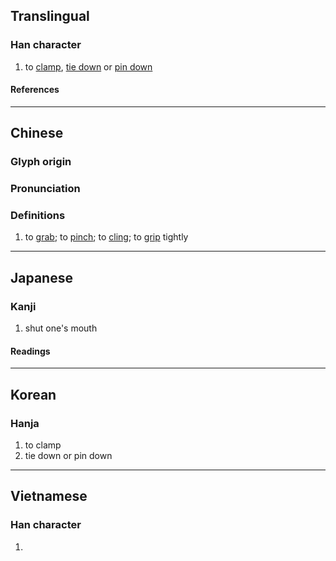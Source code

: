 {{character info}}
==Translingual==

===Han character===
{{Han char|rn=64|rad=手|as=05|sn=8|four=54070|canj=QTM|ids=⿰扌甘}}

# to [[clamp]], [[tie down]] or [[pin down]]

====References====
{{Han ref|kx=0425.110|dkj=11956|dj=0773.160|hdz=31848.030|uh=62D1}}

----

==Chinese==
{{zh-forms|alt=鉗}}

===Glyph origin===
{{Han etym}}

===Pronunciation===
{{zh-pron
|m=qián
|c=kim4
|mn=tw:khîⁿ
|mc=y
|oc=y
|ma=
|cat=v
}}

===Definitions===
{{zh-hanzi}}

# {{lb|zh|Hokkien}} to [[grab]]; to [[pinch]]; to [[cling]]; to [[grip]] tightly
#: {{zh-x|拑 牆 𬦰 壁 ||TW|tr=khîⁿ chhiûⁿ peh piah}}

----

==Japanese==

===Kanji===
{{ja-kanji|grade=|rs=手05}}

# shut one's mouth

====Readings====
{{ja-readings
|goon=げん
|kanon=けん
|kanyoon=かん
|kun=はさ-む, つぐ-む
}}

----

==Korean==

===Hanja===
{{ko-hanja|겸}}

# to clamp
# tie down or pin down

----

==Vietnamese==

===Han character===
{{vi-readings|rs=手05|reading=[[kiềm]], [[cùm]]}}

# {{rfdef|vi|sort=手05}}